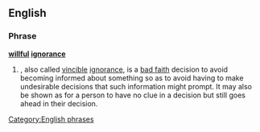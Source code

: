 ==English==

===Phrase===
'''[[willful]] [[ignorance]]'''

# {{idiom}}, also called [[vincible]] [[ignorance]], is a [[bad faith]] decision to avoid becoming informed about something so as to avoid having to make undesirable decisions that such information might prompt. It may also be shown as for a person to have no clue in a decision but still goes ahead in their decision.

[[Category:English phrases]]